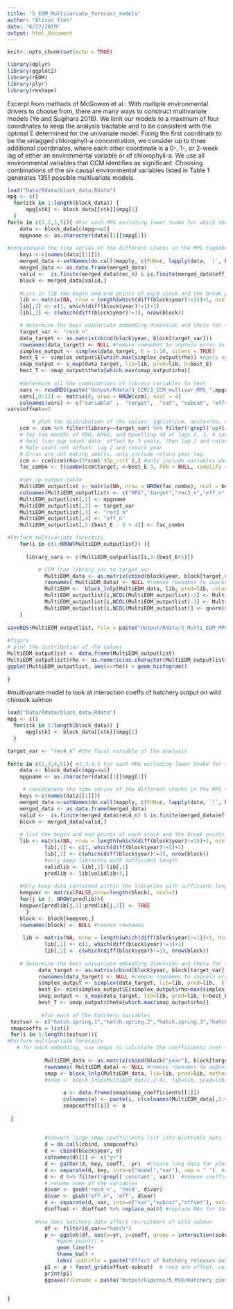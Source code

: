 ```yaml
---
title: "5_EDM_Multivariate_forecast_models"
author: "Alison Iles"
date: "6/27/2019"
output: html_document
---
```


```r
knitr::opts_chunk$set(echo = TRUE)

library(dplyr)
library(ggplot2)
library(rEDM)
library(plyr)
library(reshape)
```

Excerpt from methods of McGowen et al.: With multiple environmental drivers to choose from, there are many ways to construct multivariate models (Ye and Sugihara 2016). We limit our models to a maximum of four coordinates to keep
the analysis tractable and to be consistent with the optimal E determined for the univariate model. Fixing the
first coordinate to be the unlagged chlorophyll-a concentration, we consider up to three additional coordinates, where each other coordinate is a 0-, 1-, or 2-week lag of either an environmental variable or of chlorophyll-a. We use all environmental variables that CCM identifies as significant. Choosing combinations of the six causal environmental variables listed in Table 1 generates 1351 possible multivariate models.

```r
load("Data/Rdata/block_data.Rdata")  
mpg <- c() 
  for(stk in 1:length(block_data)) { 
      mpg[stk] <- block_data[[stk]]$mpg[1]
  } 
for(u in c(1,2,3,5)){ #For each MPG excluding lower Snake for which there is only one stock
    data <- block_data[c(mpg==u)]
    mpgname <- as.character(data[[1]]$mpg[1])
    
#concatenate the time series of the different stocks in the MPG together
    keys <-c(names(data[[1]]))
    merged_data <-setNames(do.call(mapply, c(FUN=c, lapply(data, `[`, keys))), keys)
    merged_data <- as.data.frame(merged_data)
    valid <-  is.finite(merged_data$rec_n) & is.finite(merged_data$eff_n)
    block <- merged_data[valid,]  
    
    #List in lib the begin and end points of each stock and the break points within stocks
    lib <- matrix(NA, nrow = length(which(diff(block$year)!=1))+1, ncol = 2)
    lib[,1] <- c(1, which(diff(block$year)!=1)+1)
    lib[,2] <- c(which(diff(block$year)!=1), nrow(block))

    # determine the best univariate embedding dimension and theta for the target variable (total recruitment)
    target_var <- "rec4_n"
    data_target <- as.matrix(cbind(block$year, block[target_var]))
    rownames(data_target) <- NULL #remove rownames to supress error in CCM: NAs introduced by coersion
    simplex_output <- simplex(data_target, E = 1:10, silent = TRUE)
    best_E <- simplex_output$E[which.max(simplex_output$rho)] #Apply optimal E that maximizes rho to the following CCM...
    smap_output <- s_map(data_target, lib=lib, pred=lib, E=best_E) 
    best_T <- smap_output$theta[which.max(smap_output$rho)] 
            
    #determine all the combinations of library variables to test        
    vars <- readRDS(paste("Output/Rdata/3_CCM/3_CCM_multivar_MPG_",mpgname,".RDS", sep = ""))
    vars[,9:12] <- matrix(0, nrow = NROW(ccm), ncol = 4)
    colnames(vars) <- c("variable" ,  "target",  "cat", "subcat", "offset", "rho",  "N",  "95p_crit", "rec3 vars", "rec4 vars", "rec5 vars", "Total rec vars")
vars$offset==2

        # plot the distribution of rho values: ggplot(ccm, aes(x=rho, color=library)) + geom_histogram(fill="white")
    ccm <- ccm %>% filter(library==target_var) %>% filter(!grepl('up45', env_fac)) #focus on total recruits and remove upwelling at 45 degrees
    # Top two months of PDO, NPGO, and Upwelling 48 at lags 2, 3, 4 (only for rec4 and rec5), and 5 (only for rec5)
    # Seal lion pup count data: offset by 3 years, then lag 2 and return year
    # Male count not offset: lag 2 and return year
    # Orcas are not eating smolts, only include return year lag.
    ccm <- ccm[ccm$rho>(3*ccm$`95p_crit`),] #only include variables whose CCM rho was 2* the critical value
    fac_combn <- t(combn(ccm$target, m=best_E-3, FUN = NULL, simplify = TRUE))  # Generate all combinations of variables in sets the size of the embedding dimension minus 2 because recruits 3 and the number of effective spawners are included by default. 
    
    #set up output table
    MultiEDM_outputlist <- matrix(NA, nrow = NROW(fac_combn), ncol = best_E + 4)
    colnames(MultiEDM_outputlist) <- c("MPG","target","rec3_n","eff_n","library1","library2","library3","library4","library5","library6","library7", "rho", "N", "95p_crit")
    MultiEDM_outputlist[,1] <- mpgname
    MultiEDM_outputlist[,2] <- target_var
    MultiEDM_outputlist[,3] <- "rec3_n"  
    MultiEDM_outputlist[,4] <- "eff_n"    
    MultiEDM_outputlist[,5:(best_E - 3 + 4)] <- fac_combn    

#Perform multivariate forecasts
    for(i in c(1:NROW(MultiEDM_outputlist)) ){  
    
      library_vars <- c(MultiEDM_outputlist[i,3:(best_E+1)])

          # CCM from library var to target var   
            MultiEDM_data <- as.matrix(cbind(block$year, block[target_var], block[library_vars]))
            rownames( MultiEDM_data) <- NULL #remove rownames to supress error in CCM: NAs introduced by coersion
            MultiEDM <-  block_lnlp(MultiEDM_data, lib, pred=lib, columns = library_vars, target_column = target_var, method = c("s-map"), theta=best_T, silent = TRUE, first_column_time = TRUE)
            MultiEDM_outputlist[i,NCOL(MultiEDM_outputlist)-2] <- MultiEDM$rho
            MultiEDM_outputlist[i,NCOL(MultiEDM_outputlist)-1] <- MultiEDM$num_pred
            MultiEDM_outputlist[i,NCOL(MultiEDM_outputlist)] <- qnorm(0.95, sd = 1/sqrt(MultiEDM$num_pred - 3)) #qnorm is used to look up percentiles of the standard normal distribution. The 0.95 quantile is the 95th percentile. qnorm produces the boundary value that the rho needs to be greater than. 
    }
    
saveRDS(MultiEDM_outputlist, file = paste("Output/Rdata/5_Multi_EDM_MPG_",mpgname,".RDS", sep = ""), compress = FALSE)
    
#figure
# plot the distribution of rho values
MultiEDM_outputlist <- data.frame(MultiEDM_outputlist)
MultiEDM_outputlist$rho <- as.numeric(as.character(MultiEDM_outputlist$rho))
ggplot(MultiEDM_outputlist, aes(x=rho)) + geom_histogram()
      
}
```



#multivariate model to look at interaction coeffs of hatchery output on wild chinook salmon
```R
load("Data/Rdata/block_data.Rdata")  
mpg <- c() 
  for(stk in 1:length(block_data)) { 
      mpg[stk] <- block_data[[stk]]$mpg[1]
  } 

target_var <- "rec4_n" #the focal variable of the analysis
  
for(u in c(1,3,4,5)){ #1,3,4,5 For each MPG excluding lower Snake for which there is only one stock
    data <- block_data[c(mpg==u)]
    mpgname <- as.character(data[[1]]$mpg[1])

     # concatenate the time series of the different stocks in the MPG together
    keys <-c(names(data[[1]]))
    merged_data <-setNames(do.call(mapply, c(FUN=c, lapply(data, `[`, keys))), keys)
    merged_data <- as.data.frame(merged_data)
    valid <-  is.finite(merged_data$rec4_n) & is.finite(merged_data$eff_n) & is.finite(merged_data$hatch.spring.5)
    block <- merged_data[valid,]  
    
    # list the begin and end points of each stock and the break points within stocks
    lib <- matrix(NA, nrow = length(which(diff(block$year)!=1))+1, ncol = 2)
            lib[,1] <- c(1, which(diff(block$year)!=1)+1)
            lib[,2] <- c(which(diff(block$year)!=1), nrow(block))
            #only keep libraries with sufficient length
            validlib <- lib[,2]-lib[,1]
            predlib <- lib[validlib>3,]
    
    #Only keep data contained within the libraries with sufficient length
    keepvec <- matrix(FALSE,nrow=length(block), ncol=1)
    for(j in 1: NROW(predlib)){
    keepvec[predlib[j,1]:predlib[j,2]] <- TRUE
      }
    block <- block[keepvec,]
    rownames(block) <- NULL #remove rownames
     
     lib <- matrix(NA, nrow = length(which(diff(block$year)!=1))+1, ncol = 2)
            lib[,1] <- c(1, which(diff(block$year)!=1)+1)
            lib[,2] <- c(which(diff(block$year)!=1), nrow(block))
            
    # determine the best univariate embedding dimension and theta for the target variable (total recruitment)        
          data_target <- as.matrix(cbind(block$year, block[target_var], block$eff_n))
          rownames(data_target) <- NULL #remove rownames to supress error in CCM: NAs introduced by coersion
          simplex_output <- simplex(data_target, lib=lib, pred=lib,  E = 1:8, silent = TRUE)
          best_E<- min(simplex_output$E[simplex_output$rho>max(simplex_output$rho)-sd(simplex_output$rho)]) #choose the smallest E whose rho is within 1 stdv of the maximum rho)
          smap_output <- s_map(data_target, lib=lib, pred=lib, E=best_E) 
          best_T <- smap_output$theta[which.max(smap_output$rho)] 
  
           #for each of the hatchery variables  
 testvar <- c("hatch.spring.1","hatch.spring.2","hatch.spring.3","hatch.spring.4","hatch.spring.5","hatch.summer.1","hatch.summer.2","hatch.summer.3","hatch.summer.4","hatch.summer.5","hatch.total.1","hatch.total.2","hatch.total.3","hatch.total.4","hatch.total.5")
 smapcoeffs = list()
 for(i in 1:length(testvar)){          
#Perform multivariate forecasts
   # for each embedding, use smaps to calculate the coefficients over time
         
            MultiEDM_data <- as.matrix(cbind(block["year"], block[target_var], block["eff_n"], block[testvar[i]]))
            rownames( MultiEDM_data) <- NULL #remove rownames to supress error in CCM: NAs introduced by coersion
            smap <- block_lnlp(MultiEDM_data, lib=lib, pred=lib, method = c("s-map"), columns = c(target_var, "eff_n", testvar[i]), theta = best_T, first_column_time = TRUE, save_smap_coefficients = TRUE)
            #smap <- block_lnlp(MultiEDM_data[,2:4], lib=lib, pred=lib, method = c("s-map"), columns = c(target_var, "eff_n", testvar[i]), theta = best_T, first_column_time = FALSE, save_smap_coefficients = TRUE)
           
                  a <- data.frame(smap$smap_coefficients[[1]])
                  colnames(a) <- paste(i, c(colnames(MultiEDM_data[,2:4]),"constant"))
                  smapcoeffs[[i]] <- a
                   
 }
 
 
            #convert large smap coefficients list into plottable data frame
            d = do.call(cbind, smapcoeffs)  
            d <- cbind(block$year, d)
            colnames(d)[1] <- c("yr")
            d <- gather(d, key, coeff, -yr)  #create long data for plotting
            d <- separate(d, key, into=c("model","var"), sep = " ")  #add columns for model number, variable
            d <- d %>% filter(!grepl('constant', var))  #remove coefficients for constants
            # rename some of the variables
            d$var <- gsub('rec4_n', 'rec4', d$var) 
            d$var <- gsub("eff_n", 'eff', d$var)
            d <- separate(d, var, into=c("var","subcat","offset"), extra = "merge", sep = "\\.")  
            d$offset <- d$offset %>% replace_na(0) #replace NAs for the target variable and offset values
            
         #how does hatchery data affect recruitment of wild salmon 
            df <- filter(d,var=="hatch")
            p <- ggplot(df, aes(x=yr, y=coeff, group = interaction(subcat, offset), colour = offset)) +
                #geom_point() +
                geom_line()+
                theme_bw() + 
                labs( subtitle = paste("Effect of hatchery releases on", target_var, "in", mpgname,"MPG",sep = " "), x="year", y="interaction coefficient") 
            p1 <- p + facet_grid(offset~subcat)  # rows are offset, columns are Spring, summer, total hatchery
            print(p1)
            ggsave(filename = paste("Output/Figures/5_MVE/Hatchery_coeff_on_" ,target_var, "in", mpgname, "MPG.pdf", sep = ""), plot = p, width = 7, height = 9.5, units = "in")  # saves the last plot

                  
}
                   
                  
    

```